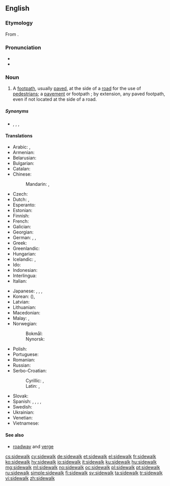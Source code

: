 ==English==
{{wikipedia}}

===Etymology===
From {{compound|side|walk|lang=en}}.

===Pronunciation===
* {{IPA|/saɪdwɔːk/|lang=en}}
* {{audio|en-us-sidewalk.ogg|Audio (US)|lang=en}}

===Noun===
{{en-noun}}

# {{context|US|lang=en}} A [[footpath]], usually [[pave]]d, at the side of a [[road]] for the use of [[pedestrian]]s; a [[pavement]] {{qualifier|UK}} or footpath {{qualifier|Australia}}; by extension, any paved footpath, even if not located at the side of a road.

=====Synonyms=====
* {{sense|paved footpath}} {{l/en|footpath}}, {{l/en|footway}}, {{l/en|platform}}, {{l/en|pavement}}

====Translations====
{{trans-top|paved footpath}}
* Arabic: {{t|ar|رصيف|m|tr=raṣīf}}, {{t|ar|طوار|m|tr=ṭawār, ṭuwār}}
* Armenian: {{t|hy|մայթ}}
* Belarusian: {{t|be|тратуар|m|tr=tratuár|sc=Cyrl}}
* Bulgarian: {{t|bg|тротоар|m|tr=trotoár|sc=Cyrl}}
* Catalan: {{t|ca|vorera|f}}
* Chinese:
*: Mandarin: {{t+|cmn|人行道|tr=rénxíngdào|sc=Hani}}, {{t+|cmn|步道|tr=bùdào|sc=Hani}}
* Czech: {{t+|cs|chodník|m}}
* Dutch: {{t+|nl|stoep|f|m}}, {{t+|nl|trottoir|n}}
* Esperanto: {{t|eo|trotuaro}}
* Estonian: {{t|et|sillutis}}
* Finnish: {{t+|fi|jalkakäytävä}}
* French: {{t+|fr|trottoir|m}}
* Galician: {{t|gl|beirarrúa|f}}
* Georgian: {{t|ka|ტროტუარი}}
* German: {{t+|de|Bürgersteig|m}}, {{t+|de|Gehweg|m}}, {{t+|de|Gehsteig|m}}
* Greek: {{t+|el|πεζοδρόμιο|n}}
* Greenlandic: {{t|kl|aqqutissiaq}}
* Hungarian: {{t+|hu|járda}}
* Icelandic: {{t|is|gangstétt|f}}, {{t|is|fortóv|n}}
* Ido: {{t+|io|trotuaro}}
* Indonesian: {{t+|id|trotoar}}
* Interlingua: {{t|ia|trottoir}}
* Italian: {{t+|it|marciapiede|m}}
{{trans-mid}}
* Japanese: {{t+|ja|歩道|tr=ほどう, hodō}}, {{t+|ja|舗道|tr=ほどう, hodō}}, {{t|ja|舗装|tr=ほそう, hosō}}, {{t+|ja|人道|tr=じんどう, jindō|sc=Jpan}}
* Korean: {{t+|ko|보도|sc=Kore}} ({{t+|ko|步道|sc=Kore}}), {{t+|ko|인도|sc=Kore}}
* Latvian: {{t|lv|trotuārs|m}}
* Lithuanian: {{t+|lt|danga|f}}
* Macedonian: {{t|mk|тротоар|m|tr=trotoár}}
* Malay: {{t|ms|laluan jalan kaki}}, {{t|ms|trotoar}}
* Norwegian:
*: Bokmål: {{t|nb|fortau|n}}
*: Nynorsk: {{t|nn|fortau|n}}
* Polish: {{t+|pl|chodnik|m}}
* Portuguese: {{t+|pt|calçada|f}}
* Romanian: {{t+|ro|trotuar|n}}
* Russian: {{t+|ru|тротуар|m|tr=trotuár}}
* Serbo-Croatian:
*: Cyrillic: {{t|sh|тротоар|m}}, {{t|sh|плочник|m}}
*: Latin: {{t+|sh|trotoar|m}}, {{t+|sh|pločnik|m}}
* Slovak: {{t|sk|chodník|m}}
* Spanish: {{t+|es|acera|f}}, {{t+|es|andén|m}} {{qualifier|Colombia}}, {{t+|es|banqueta|f}} {{qualifier|Guatemala|Mexico}}, {{t+|es|escarpa|f}} {{qualifier|Southeastern Mexico}}, {{t+|es|vereda|f}} {{qualifier|Argentina|Chile|Paraguay|Uruguay}}
* Swedish: {{t+|sv|trottoar}}
* Ukrainian: {{t|uk|тротуар|m|tr=trotuár|sc=Cyrl}}
* Venetian: {{t+|vec|marciapìe|m}}
* Vietnamese: {{t+|vi|vỉa hè}}
{{trans-bottom}}

====See also====
* [[roadway]] and [[verge]]

[[cs:sidewalk]]
[[cy:sidewalk]]
[[de:sidewalk]]
[[et:sidewalk]]
[[el:sidewalk]]
[[fr:sidewalk]]
[[ko:sidewalk]]
[[hy:sidewalk]]
[[io:sidewalk]]
[[it:sidewalk]]
[[ku:sidewalk]]
[[hu:sidewalk]]
[[mg:sidewalk]]
[[ml:sidewalk]]
[[no:sidewalk]]
[[oc:sidewalk]]
[[pl:sidewalk]]
[[pt:sidewalk]]
[[ru:sidewalk]]
[[simple:sidewalk]]
[[fi:sidewalk]]
[[sv:sidewalk]]
[[ta:sidewalk]]
[[tr:sidewalk]]
[[vi:sidewalk]]
[[zh:sidewalk]]